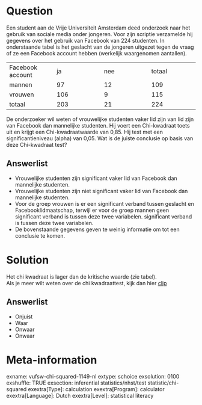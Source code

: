 Question
========
Een student aan de Vrije Universiteit Amsterdam deed onderzoek naar het gebruik van sociale media onder jongeren. Voor zijn scriptie verzamelde hij gegevens over het gebruik van Facebook van 224 studenten. In onderstaande tabel is het geslacht van de jongeren uitgezet tegen de vraag of ze een Facebook account hebben (werkelijk waargenomen aantallen).  
  

<table class="tvcss_2 tvcss_3"> <colgroup> <col style="width: 25%" /> <col style="width: 25%" /> <col style="width: 25%" /> <col style="width: 25%" /> </colgroup> <tbody> <tr class="odd"> <td class="tvcss_4">Facebook account<br /> </td> <td class="tvcss_5">ja<br /> </td> <td class="tvcss_6">nee<br /> </td> <td class="tvcss_7">totaal<br /> </td> </tr> <tr class="even"> <td class="tvcss_4">mannen<br /> </td> <td class="tvcss_5">97<br /> </td> <td class="tvcss_6">12<br /> </td> <td class="tvcss_7">109<br /> </td> </tr> <tr class="odd"> <td class="tvcss_4">vrouwen<br /> </td> <td class="tvcss_5">106<br /> </td> <td class="tvcss_6">9<br /> </td> <td class="tvcss_7">115<br /> </td> </tr> <tr class="even"> <td class="tvcss_4">totaal<br /> </td> <td class="tvcss_5">203<br /> </td> <td class="tvcss_6">21<br /> </td> <td class="tvcss_7">224<br /> </td> </tr> </tbody> </table>

  
De onderzoeker wil weten of vrouwelijke studenten vaker lid zijn van lid zijn van Facebook dan mannelijke studenten. Hij voert een Chi-kwadraat toets uit en krijgt een Chi-kwadraatwaarde van 0,85. Hij test met een significantieniveau (alpha) van 0,05. Wat is de juiste conclusie op basis van deze Chi-kwadraat test?

Answerlist
----------
* Vrouwelijke studenten zijn significant vaker lid van Facebook dan mannelijke studenten.
* Vrouwelijke studenten zijn niet significant vaker lid van Facebook dan mannelijke studenten.
* Voor de groep vrouwen is er een significant verband tussen geslacht en Facebooklidmaatschap, terwijl er voor de groep mannen geen significant verband is tussen deze twee variabelen. significant verband is tussen deze twee variabelen.
* De bovenstaande gegevens geven te weinig informatie om tot een conclusie te komen.

Solution
========

Het chi kwadraat is lager dan de kritische waarde (zie tabel).  
Als je meer wilt weten over de chi kwadraattest, kijk dan hier
[clip](https://www.youtube.com/watch?v=izw6vGctckA&index=2&list=PLyLpEs0x9BnkqWS0k674CckSeAeJ4A3W7)


Answerlist
----------
* Onjuist
* Waar
* Onwaar
* Onwaar

Meta-information
================
exname: vufsw-chi-squared-1149-nl
extype: schoice
exsolution: 0100
exshuffle: TRUE
exsection: inferential statistics/nhst/test statistic/chi-squared
exextra[Type]: calculation
exextra[Program]: calculator
exextra[Language]: Dutch
exextra[Level]: statistical literacy

